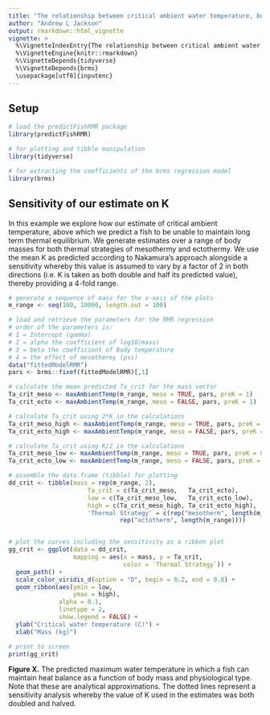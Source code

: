 ```yaml
---
title: "The relationship between critical ambient water temperature, body mass and thermal strategy"
author: "Andrew L Jackson"
output: rmarkdown::html_vignette
vignette: >
  %\VignetteIndexEntry{The relationship between critical ambient water temperature, body mass and thermal strategy}
  %\VignetteEngine{knitr::rmarkdown}
  %\VignetteDepends{tidyverse}
  %\VignetteDepends{brms}
  \usepackage[utf8]{inputenc}
---
```



## Setup

```r
# load the predictFishRMR package 
library(predictFishRMR)

# for plotting and tibble manipulation
library(tidyverse)

# for extracting the coefficients of the brms regression model
library(brms)

```

## Sensitivity of our estimate on K

In this example we explore how our estimate of critical ambient temperature, above which we predict a fish to be unable to maintain long term thermal equilibrium. We generate estimates over a range of body masses for both thermal strategies of mesothermy and ectothermy. We use the mean K as predicted according to Nakamura's approach alongside a sensitivity whereby this value is assumed to vary by a factor of 2 in both directions (i.e. K is taken as both double and half its predicted value), thereby providing a 4-fold range. 

```r

# generate a sequence of mass for the x-axis of the plots
m_range <- seq(100, 10000, length.out = 100)

# load and retrieve the parameters for the RMR regression
# order of the parameters is:
# 1 = Intercept (gamma)
# 2 = alpha the coefficient of log10(mass)
# 3 = beta the coefficient of Body temperature
# 4 = the effect of mesothermy (psi)
data("fittedModelRMR")
pars <- brms::fixef(fittedModelRMR)[,1]

# calculate the mean predicted Ta_crit for the mass vector
Ta_crit_meso <- maxAmbientTemp(m_range, meso = TRUE, pars, preK = 1)
Ta_crit_ecto <- maxAmbientTemp(m_range, meso = FALSE, pars, preK = 1)

# calculate Ta_crit using 2*K in the calculations
Ta_crit_meso_high <- maxAmbientTemp(m_range, meso = TRUE, pars, preK = 2)
Ta_crit_ecto_high <- maxAmbientTemp(m_range, meso = FALSE, pars, preK = 2)

# calculate Ta_crit using K/2 in the calculations
Ta_crit_meso_low <- maxAmbientTemp(m_range, meso = TRUE, pars, preK = 0.5)
Ta_crit_ecto_low <- maxAmbientTemp(m_range, meso = FALSE, pars, preK = 0.5)

# assemble the data.frame (tibble) for plotting
dd_crit <- tibble(mass = rep(m_range, 2), 
                      Ta_crit = c(Ta_crit_meso,   Ta_crit_ecto),
                      low = c(Ta_crit_meso_low,   Ta_crit_ecto_low), 
                      high = c(Ta_crit_meso_high, Ta_crit_ecto_high),
                      'Thermal Strategy' = c(rep("mesotherm", length(m_range)), 
                               rep("ectotherm", length(m_range))))


# plot the curves including the sensitivity as a ribbon plot
gg_crit <- ggplot(data = dd_crit, 
                  mapping = aes(x = mass, y = Ta_crit, 
                                color = `Thermal Strategy`)) + 
  geom_path() + 
  scale_color_viridis_d(option = "D", begin = 0.2, end = 0.8) + 
  geom_ribbon(aes(ymin = low, 
                  ymax = high), 
              alpha = 0.1, 
              linetype = 2, 
              show.legend = FALSE) + 
  ylab("Critical water temperature (C)") + 
  xlab("Mass (kg)")

# print to screen
print(gg_crit)

```

**Figure X.** The predicted maximum water temperature in which a fish can maintain heat balance as a function of body mass and physiological type. Note that these are analytical approximations. The dotted lines represent a sensitivity analysis whereby the value of K used in the estimates was both doubled and halved.




